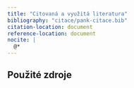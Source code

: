 ```yaml
---
title: "Citovaná a využitá literatura"
bibliography: "citace/pank-citace.bib"
citation-location: document
reference-location: document
nocite: |
  @*
---
```


## Použité zdroje

::: {#refs}
:::

